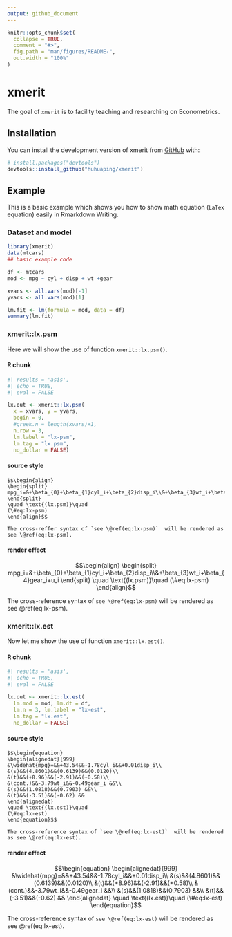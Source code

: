 ```yaml
---
output: github_document
---
```


<!-- README.md is generated from README.Rmd. Please edit that file -->

```r
knitr::opts_chunk$set(
  collapse = TRUE,
  comment = "#>",
  fig.path = "man/figures/README-",
  out.width = "100%"
)
```

# xmerit

<!-- badges: start -->
<!-- badges: end -->

The goal of `xmerit` is to facility teaching and  researching on Econometrics. 

## Installation

You can install the development version of xmerit from [GitHub](https://github.com/) with:

``` r
# install.packages("devtools")
devtools::install_github("huhuaping/xmerit")
```

## Example

This is a basic example which shows you how to show math equation (`LaTex` equation) easily in Rmarkdown Writing.

### Dataset and model

```r
library(xmerit)
data(mtcars)
## basic example code

df <- mtcars
mod <- mpg ~ cyl + disp + wt +gear

xvars <- all.vars(mod)[-1]
yvars <- all.vars(mod)[1]

lm.fit <- lm(formula = mod, data = df)
summary(lm.fit)

```

### xmerit::lx.psm


Here we will show the use of function `xmerit::lx.psm()`.


#### R chunk

```r
#| results = 'asis',
#| echo = TRUE,
#| eval = FALSE

lx.out <- xmerit::lx.psm(
  x = xvars, y = yvars,
  begin = 0,
  #greek.n = length(xvars)+1,
  n.row = 3,
  lm.label = "lx-psm",
  lm.tag = "lx.psm",
  no_dollar = FALSE)
```


#### source style

```
$$\begin{align}
\begin{split}
mpg_i=&+\beta_{0}+\beta_{1}cyl_i+\beta_{2}disp_i\\&+\beta_{3}wt_i+\beta_{4}gear_i+u_i
\end{split}
\quad \text{(lx.psm)}\quad
(\#eq:lx-psm)
\end{align}$$

The cross-reffer syntax of `see \@ref(eq:lx-psm)`  will be rendered as see \@ref(eq:lx-psm).
```
#### render effect

$$\begin{align}
\begin{split}
mpg_i=&+\beta_{0}+\beta_{1}cyl_i+\beta_{2}disp_i\\&+\beta_{3}wt_i+\beta_{4}gear_i+u_i
\end{split}
\quad \text{(lx.psm)}\quad
(\#eq:lx-psm)
\end{align}$$

The cross-reference syntax of `see \@ref(eq:lx-psm)`  will be rendered as see \@ref(eq:lx-psm).

### xmerit::lx.est

Now let me show the use of function `xmerit::lx.est()`.

#### R chunk

```r
#| results = 'asis',
#| echo = TRUE,
#| eval = FALSE

lx.out <- xmerit::lx.est(
  lm.mod = mod, lm.dt = df,
  lm.n = 3, lm.label = "lx-est", 
  lm.tag = "lx.est",
  no_dollar = FALSE)
```


#### source style

```
$$\begin{equation}
\begin{alignedat}{999}
&\widehat{mpg}=&&+43.54&&-1.78cyl_i&&+0.01disp_i\\ 
&(s)&&(4.8601)&&(0.6139)&&(0.0120)\\ 
&(t)&&(+8.96)&&(-2.91)&&(+0.58)\\ 
&(cont.)&&-3.79wt_i&&-0.49gear_i &&\\ 
&(s)&&(1.0818)&&(0.7903) &&\\ 
&(t)&&(-3.51)&&(-0.62) &&
\end{alignedat}
\quad \text{(lx.est)}\quad
(\#eq:lx-est)
\end{equation}$$

The cross-reference syntax of `see \@ref(eq:lx-est)`  will be rendered as see \@ref(eq:lx-est).
```
#### render effect

$$\begin{equation}
\begin{alignedat}{999}
&\widehat{mpg}=&&+43.54&&-1.78cyl_i&&+0.01disp_i\\ 
&(s)&&(4.8601)&&(0.6139)&&(0.0120)\\ 
&(t)&&(+8.96)&&(-2.91)&&(+0.58)\\ 
&(cont.)&&-3.79wt_i&&-0.49gear_i &&\\ 
&(s)&&(1.0818)&&(0.7903) &&\\ 
&(t)&&(-3.51)&&(-0.62) &&
\end{alignedat}
\quad \text{(lx.est)}\quad
(\#eq:lx-est)
\end{equation}$$

The cross-reference syntax of `see \@ref(eq:lx-est)`  will be rendered as see \@ref(eq:lx-est).
